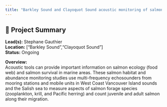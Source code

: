 ```yaml
---
title: "Barkley Sound and Clayoquot Sound acoustic monitoring of salmon and salmon prey"
---
```


## 🧬 Project Summary

**Lead(s):** Stephane Gauthier  
**Location:** ["Barkley Sound","Clayoquot Sound"]  
**Status:** Ongoing  

**Overview:**  
Acoustic tools can provide important information on salmon ecology (food web) and salmon survival in marine areas. These salmon habitat and abundance monitoring studies use multi-frequency echosounders from mooring stations and mobile units in West Coast Vancouver Island sounds and the Salish sea to measure aspects of salmon forage species (zooplankton, krill, and Pacific herring) and count juvenile and adult salmon along their migration.